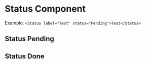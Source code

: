 
<Meta title="Components/Interface/Status/Overview" />

<style>{`

`}</style>

# Status Component

Example: `<Status label="Test" status="Pending">Test</Status>`

## Status Pending

<Story id="components-interface-status--pending" />

## Status Done

<Story id="components-interface-status--done" />
